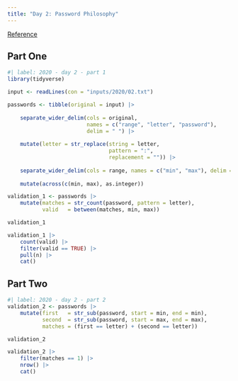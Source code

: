 ```yaml
---
title: "Day 2: Password Philosophy"
---
```


[Reference](https://adventofcode.com/2020/day/2)

## Part One

```r
#| label: 2020 - day 2 - part 1
library(tidyverse)

input <- readLines(con = "inputs/2020/02.txt")

passwords <- tibble(original = input) |> 
    
    separate_wider_delim(cols = original,
                         names = c("range", "letter", "password"),
                         delim = " ") |>
    
    mutate(letter = str_replace(string = letter,
                                pattern = ":",
                                replacement = "")) |>
    
    separate_wider_delim(cols = range, names = c("min", "max"), delim = "-") |> 
    
    mutate(across(c(min, max), as.integer))

validation_1 <- passwords |> 
    mutate(matches = str_count(password, pattern = letter),
           valid   = between(matches, min, max))

validation_1

validation_1 |> 
    count(valid) |> 
    filter(valid == TRUE) |> 
    pull(n) |> 
    cat()
```

## Part Two

```r
#| label: 2020 - day 2 - part 2
validation_2 <- passwords |> 
    mutate(first   = str_sub(password, start = min, end = min),
           second  = str_sub(password, start = max, end = max),
           matches = (first == letter) + (second == letter))

validation_2

validation_2 |> 
    filter(matches == 1) |> 
    nrow() |> 
    cat()
```
